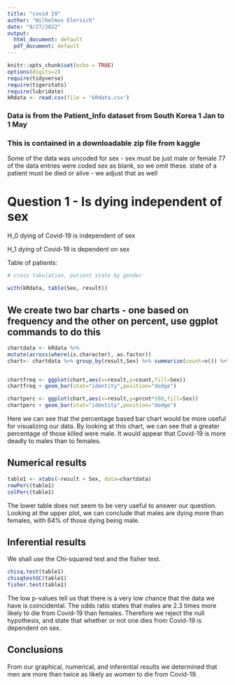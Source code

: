 ```yaml
---
title: "covid 19"
author: "Wilhelmus Elersich"
date: "9/27/2022"
output:
  html_document: default
  pdf_document: default
---
```


```r
knitr::opts_chunk$set(echo = TRUE)
options(digits=2)
require(tidyverse)
require(tigerstats)
require(lubridate)
kRdata <- read.csv(file = 'kRdata.csv')
```
### Data is from the Patient_Info dataset from South Korea 1 Jan to 1 May 
### This is contained in a downloadable zip file from kaggle

Some of the data was uncoded for sex - sex must be just male or female
77 of the data entries were coded sex  as blank, so we omit these.
state of a patient must be died or alive - we adjust that as well   
  
# Question 1 - Is dying independent of sex
H_0 dying of Covid-19 is independent of sex

H_1 dying of Covid-19 is dependent on sex



Table of patients:
```r

# cross tabulation, patient state by gender

with(kRdata, table(Sex, result))

```

## We create two bar charts - one based on frequency and the other on percent, use ggplot commands to do this

```r
chartdata <- kRdata %>%
mutate(across(where(is.character), as.factor))
chart<- chartdata %>% group_by(result,Sex) %>% summarize(count=n()) %>% mutate(prcnt=count/sum(count))


chartfreq <- ggplot(chart,aes(x=result,y=count,fill=Sex))
chartfreq + geom_bar(stat="identity",position="dodge")

chartperc <- ggplot(chart,aes(x=result,y=prcnt*100,fill=Sex))
chartperc + geom_bar(stat="identity",position="dodge")

```

Here we can see that the percentage based bar chart would be more useful for visualizing our data. By looking at this chart, we can see that a greater percentage of those killed were male. It would appear that Covid-19 is more deadly to males than to females.





  
## Numerical results
```r
table1 <- xtabs(~result + Sex, data=chartdata)
rowPerc(table1)
colPerc(table1)
```

The lower table does not seem to be very useful to answer our question. Looking at the upper plot, we can conclude that males are dying more than females, with 64% of those dying being male.

## Inferential results 
We shall use the Chi-squared test and the fisher test.

```r
chisq.test(table1)
chisqtestGC(table1)
fisher.test(table1)
```
The low p-values tell us that there is a very low chance that the data we have is coincidental. The odds ratio states that males are 2.3 times more likely to die from Covid-19 than females. Therefore we reject the null hypothesis, and state that whether or not one dies from Covid-19 is dependent on sex.


## Conclusions
From our graphical, numerical, and inferential results we determined that men are more than twice as likely as women to die from Covid-19.
